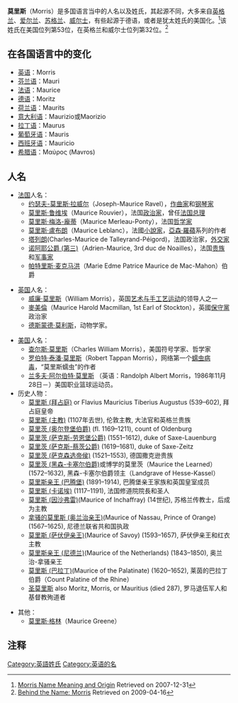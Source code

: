 '''莫里斯'''（Morris）是多国语言当中的人名以及姓氏，其起源不同，大多来自[[英格兰|英格兰]]、[[爱尔兰|爱尔兰]]、[[苏格兰|苏格兰]]、[[威尔士|威尔士]]，有些起源于德语，或者是犹太姓氏的美国化。<ref name="ancestry.com--Morris">[http://www.ancestry.com/facts/Morris-name-meaning.ashx Morris Name Meaning and Origin] Retrieved on 2007-12-31</ref>该姓氏在美国位列第53位，在英格兰和威尔士位列第32位。<ref>[http://surnames.behindthename.com/top/search.php?terms=Morris Behind the Name: Morris] Retrieved on 2009-04-16</ref>

== 在各国语言中的变化 ==
* [[英语|英语]]：Morris
* [[芬兰语|芬兰语]]：Mauri 
* [[法语|法语]]：Maurice 
* [[德语|德语]]：Moritz 
* [[荷兰语|荷兰语]]：Maurits 
* [[意大利语|意大利语]]：Maurizio或Maorizio 
* [[拉丁语|拉丁语]]：Maurus 
* [[葡萄牙语|葡萄牙语]]：Mauris 
* [[西班牙语|西班牙语]]：Mauricio 
* [[希腊语|希腊语]]：Μαύρος (Mavros) 

== 人名 ==
* [[法国|法国]]人名：
** [[约瑟夫-莫里斯·拉威尔|约瑟夫-莫里斯·拉威尔]]（Joseph-Maurice Ravel），[[作曲家|作曲家]]和[[钢琴家|钢琴家]]
** [[莫里斯·鲁维埃|莫里斯·鲁维埃]]（Maurice Rouvier），法国[[政治家|政治家]]，曾任[[法国总理|法国总理]]
** [[莫里斯·梅洛-龐蒂|莫里斯·梅洛-龐蒂]]（Maurice Merleau-Ponty），法国[[哲学家|哲学家]]
** [[莫里斯·盧布朗|莫里斯·盧布朗]]（Maurice Leblanc），法國[[小說家|小說家]]，[[亞森·羅蘋|亞森·羅蘋]]系列的作者
** [[塔列朗|塔列朗]](Charles-Maurice de Talleyrand-Péigord)，法国政治家，[[外交家|外交家]]
** [[诺阿耶公爵_(第三)|诺阿耶公爵 (第三)]]（Adrien-Maurice, 3rd duc de Noailles），法国[[贵族|贵族]]和[[军事家|军事家]]
** [[帕特里斯·麦克马洪|帕特里斯·麦克马洪]]（Marie Edme Patrice Maurice de Mac-Mahon）伯爵

* [[英国|英国]]人名：
** [[威廉·莫里斯|威廉·莫里斯]]（William Morris），英国[[艺术与手工艺运动|艺术与手工艺运动]]的领导人之一
** [[麥美倫|麥美倫]]（Maurice Harold Macmillan, 1st Earl of Stockton），英國[[保守黨|保守黨]]政治家
** [[德斯蒙德·莫利斯|德斯蒙德·莫利斯]]，动物学家。

* [[美国|美国]]人名：
** [[查尔斯·莫里斯|查尔斯·莫里斯]]（Charles William Morris），美国符号学家、哲学家
** [[罗伯特·泰潘·莫里斯|罗伯特·泰潘·莫里斯]]（Robert Tappan Morris），网络第一个[[蠕虫病毒|蠕虫病毒]]，“莫里斯蠕虫”的作者
** [[兰多夫·莫里斯|兰多夫·阿尔伯特·莫里斯]] （英语：Randolph Albert Morris，1986年11月28日－）美国职业篮球运动员。
* 历史人物：
** [[莫里斯_(拜占庭)|莫里斯 (拜占庭)]] or Flavius Mauricius Tiberius Augustus (539–602), 拜占庭皇帝
** [[莫里斯_(主教)|莫里斯 (主教)]] (1107年去世), 伦敦主教, 大法官和英格兰贵族
** [[莫里茨_(奥尔登堡伯爵)|莫里茨 (奥尔登堡伯爵)]] (fl. 1169–1211), count of Oldenburg
** [[莫里茨_(萨克斯-劳恩堡公爵)|莫里茨 (萨克斯-劳恩堡公爵)]] (1551–1612), duke of Saxe-Lauenburg
** [[莫里茨_(萨克斯-蔡茨公爵)|莫里茨 (萨克斯-蔡茨公爵)]] (1619–1681), duke of Saxe-Zeitz
** [[莫里茨_(萨克森选帝侯)|莫里茨 (萨克森选帝侯)]] (1521–1553), 德国撒克逊贵族
** [[莫里茨_(黑森-卡塞尔伯爵)|莫里茨 (黑森-卡塞尔伯爵)]]或博学的莫里茨（Maurice the Learned） (1572–1632), 黑森-卡塞尔伯爵领主（Landgrave of Hesse-Kassel）
** [[莫里斯亲王_(巴腾堡)|莫里斯亲王 (巴腾堡)]] (1891–1914), 巴腾堡亲王家族和英国皇室成员
** [[莫里斯_(卡诺埃)|莫里斯 (卡诺埃)]] (1117–1191), 法国修道院院長和圣人
** [[莫里斯_(因沙弗雷)|莫里斯 (因沙弗雷)]](Maurice of Inchaffray) (14世纪), 苏格兰传教士，后成为主教
** [[拿騷的毛里茨|拿骚的莫里斯 (奥兰治亲王)]](Maurice of Nassau, Prince of Orange) (1567–1625), 尼德兰联省共和国执政
** [[莫里斯_(萨伏伊亲王)|莫里斯 (萨伏伊亲王)]](Maurice of Savoy) (1593–1657), 萨伏伊亲王和红衣主教
** [[莫里斯亲王_(尼德兰)|莫里斯亲王 (尼德兰)]](Maurice of the Netherlands) (1843–1850), 奥兰治-拿骚亲王 
** [[莫里斯_(巴拉丁)|莫里斯 (巴拉丁)]](Maurice of the Palatinate) (1620–1652), 莱茵的巴拉丁伯爵（Count Palatine of the Rhine）
** [[圣莫里斯|圣莫里斯]] also Moritz, Morris, or Mauritius (died 287), 罗马退伍军人和基督教殉道者

* 其他：
** [[莫里斯·格林|莫里斯·格林]]（Maurice Greene）

==注释==
{{Reflist}}

[[Category:英語姓氏|Category:英語姓氏]]
[[Category:英语的名|Category:英语的名]]